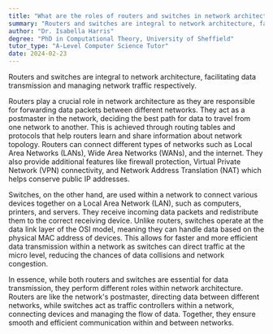 ```yaml
---
title: "What are the roles of routers and switches in network architecture?"
summary: "Routers and switches are integral to network architecture, facilitating data transmission and managing network traffic respectively."
author: "Dr. Isabella Harris"
degree: "PhD in Computational Theory, University of Sheffield"
tutor_type: "A-Level Computer Science Tutor"
date: 2024-02-23
---
```


Routers and switches are integral to network architecture, facilitating data transmission and managing network traffic respectively.

Routers play a crucial role in network architecture as they are responsible for forwarding data packets between different networks. They act as a postmaster in the network, deciding the best path for data to travel from one network to another. This is achieved through routing tables and protocols that help routers learn and share information about network topology. Routers can connect different types of networks such as Local Area Networks (LANs), Wide Area Networks (WANs), and the internet. They also provide additional features like firewall protection, Virtual Private Network (VPN) connectivity, and Network Address Translation (NAT) which helps conserve public IP addresses.

Switches, on the other hand, are used within a network to connect various devices together on a Local Area Network (LAN), such as computers, printers, and servers. They receive incoming data packets and redistribute them to the correct receiving device. Unlike routers, switches operate at the data link layer of the OSI model, meaning they can handle data based on the physical MAC address of devices. This allows for faster and more efficient data transmission within a network as switches can direct traffic at the micro level, reducing the chances of data collisions and network congestion.

In essence, while both routers and switches are essential for data transmission, they perform different roles within network architecture. Routers are like the network's postmaster, directing data between different networks, while switches act as traffic controllers within a network, connecting devices and managing the flow of data. Together, they ensure smooth and efficient communication within and between networks.
    